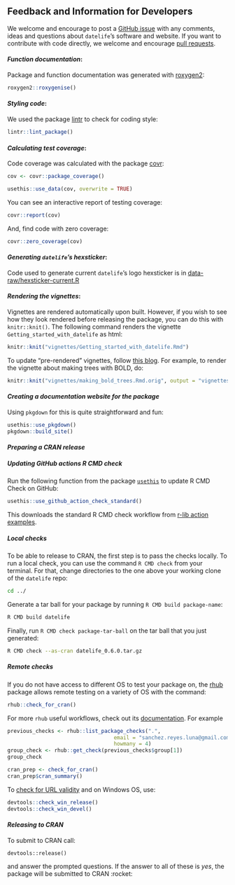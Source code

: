 ## Feedback and Information for Developers

We welcome and encourage to post a [GitHub issue](https://github.com/phylotastic/datelife/issues/new)
with any comments, ideas and questions about `datelife`'s software and website.
If you want to contribute with code directly, we welcome and encourage [pull requests](https://github.com/phylotastic/datelife/pulls).

#### _Function documentation_:

Package and function documentation was generated with [roxygen2](https://CRAN.R-project.org/package=roxygen2):

```r
roxygen2::roxygenise()
```

#### _Styling code_:

We used the package [lintr](https://CRAN.R-project.org/package=lintr) to check for coding style:

```r
lintr::lint_package()
```

#### _Calculating test coverage_:

Code coverage was calculated with the package [covr](https://CRAN.R-project.org/package=covr):

```r
cov <- covr::package_coverage()

usethis::use_data(cov, overwrite = TRUE)
```

You can see an interactive report of testing coverage:

```r
covr::report(cov)
```

And, find code with zero coverage:

```r
covr::zero_coverage(cov)
```

#### _Generating `datelife`'s hexsticker_:

Code used to generate current `datelife`'s logo hexsticker is in [data-raw/hexsticker-current.R](https://github.com/phylotastic/datelife/blob/master/data-raw/hexsticker-current.R)

#### _Rendering the vignettes_:

Vignettes are rendered automatically upon built. However, if you wish to see how they look rendered before releasing the package, you can do this with `knitr::knit()`. The following command renders the vignette `Getting_started_with_datelife` as html:


```r
knitr::knit("vignettes/Getting_started_with_datelife.Rmd")
```

To update "pre-rendered" vignettes, follow [this blog](https://ropensci.org/blog/2019/12/08/precompute-vignettes/#the-solution-locally-knitting-rmarkdown). For example, to render the vignette about making trees with BOLD, do:

```r
knitr::knit("vignettes/making_bold_trees.Rmd.orig", output = "vignettes/making_bold_trees.Rmd")
```

#### _Creating a documentation website for the package_

Using `pkgdown` for this is quite straightforward and fun:

```r
usethis::use_pkgdown()
pkgdown::build_site()
```


#### _Preparing a CRAN release_

##### _**Updating GitHub actions R CMD check**_

Run the following function from the package [`usethis`](https://usethis.r-lib.org/reference/github_actions.html) to update R CMD Check on GitHub:

```r
usethis::use_github_action_check_standard()
```

This downloads the standard R CMD check workflow from [r-lib action examples](https://github.com/r-lib/actions/blob/v2/examples/check-standard.yaml).

##### _**Local checks**_

To be able to release to CRAN, the first step is to pass the checks locally. To run a local check, you can use the command `R CMD check` from your terminal. For that, change directories to the one above your working clone of the `datelife` repo:

``` bash
cd ../
```

Generate a tar ball for your package by running `R CMD build package-name`:

``` bash
R CMD build datelife
```

Finally, run `R CMD check package-tar-ball` on the tar ball that you just generated:

``` bash
R CMD check --as-cran datelife_0.6.0.tar.gz
```

##### _**Remote checks**_

If you do not have access to different OS to test your package on, the [rhub](https://CRAN.R-project.org/package=rhub) package allows remote testing on a variety of OS with the command:

```r
rhub::check_for_cran()
```

For more `rhub` useful workflows, check out its [documentation](https://r-hub.github.io/rhub/articles/rhub.html). For example

```r
previous_checks <- rhub::list_package_checks(".",
                                  email = "sanchez.reyes.luna@gmail.com",
                                  howmany = 4)
group_check <- rhub::get_check(previous_checks$group[1])
group_check

cran_prep <- check_for_cran()
cran_prep$cran_summary()
```

To [check for URL validity](https://blog.r-hub.io/2020/12/01/url-checks/) and on Windows OS, use:

```r
devtools::check_win_release()
devtools::check_win_devel()
```

#### _Releasing to CRAN_

To submit to CRAN call:

```
devtools::release()
```

and answer the prompted questions. If the answer to all of these is _yes_, the package will be submitted to CRAN :rocket:
